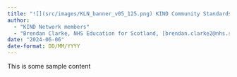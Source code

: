 ---
title: "![](src/images/KLN_banner_v05_125.png) KIND Community Standards: R"
author: 
  - "KIND Network members"
  - "Brendan Clarke, NHS Education for Scotland, [brendan.clarke2@nhs.scot](mailto:brendan.clarke2@nhs.scot)"
date: "2024-06-06"
date-format: DD/MM/YYYY
---

This is some sample content